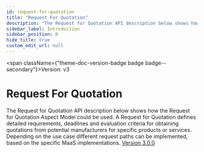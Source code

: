 ```yaml
---
id: request-for-quotation
title: "Request For Quotation"
description: "The Request for Quotation API description below shows how the Request for Quotation Aspect Model could be used. A Request for Quotation defines detailed requirements, deadlines and evaluation criteria for obtaining quotations from potential manufacturers for specific products or services. Depending on the use case different request paths can be implemented, based on the specific MaaS implementations. [Version 3.0.0](https://github.com/eclipse-tractusx/sldt-semantic-models/tree/main/io.catenax.request_for_quotation)"
sidebar_label: Introduction
sidebar_position: 0
hide_title: true
custom_edit_url: null
---
```



<span className={"theme-doc-version-badge badge badge--secondary"}>Version: v3</span>

# Request For Quotation



The Request for Quotation API description below shows how the Request for Quotation Aspect Model could be used. A Request for Quotation defines detailed requirements, deadlines and evaluation criteria for obtaining quotations from potential manufacturers for specific products or services. Depending on the use case different request paths can be implemented, based on the specific MaaS implementations. [Version 3.0.0](https://github.com/eclipse-tractusx/sldt-semantic-models/tree/main/io.catenax.request_for_quotation)


      